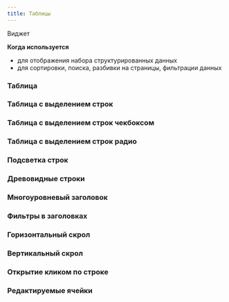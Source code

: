 ```yaml
---
title: Таблицы
---
```


Виджет

**Когда используется**
- для отображения набора структурированных данных
- для сортировки, поиска, разбивки на страницы, фильтрации данных

### Таблица
<Sandbox projectId="uxcomponents_tables_simple" />

### Таблица с выделением строк
<Sandbox projectId="uxcomponents_tables_select_active" />

### Таблица с выделением строк чекбоксом
<Sandbox projectId="uxcomponents_tables_select_checkbox" />

### Таблица с выделением строк радио
<Sandbox projectId="uxcomponents_tables_select_radio" />

### Подсветка строк
<Sandbox projectId="uxcomponents_tables_rows_color" />

### Древовидные строки
<Sandbox projectId="uxcomponents_tables_tree" />

### Многоуровневый заголовок
<Sandbox projectId="uxcomponents_tables_multi_column" />

### Фильтры в заголовках
<Sandbox projectId="uxcomponents_tables_filter_column" />

### Горизонтальный скрол
<Sandbox projectId="uxcomponents_tables_scroll_h" />

### Вертикальный скрол
<Sandbox projectId="uxcomponents_tables_scroll_v" />

### Открытие кликом по строке
<Sandbox projectId="uxcomponents_tables_open_on_click" />

### Редактируемые ячейки
<Sandbox projectId="uxcomponents_tables_edit_inline" />